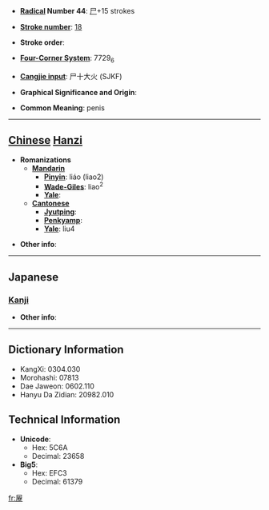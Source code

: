 * '''[[Wiktionary:Chinese radical index| Radical]] Number 44''': [[Wiktionary:Chinese radical index 尸|尸]]+15 strokes

* '''[[Wiktionary:Chinese total strokes index|Stroke number]]''': [[Wiktionary:Chinese total strokes index 18|18]]

* '''Stroke order''': 

* '''[[Wiktionary:Chinese four corner index|Four-Corner System]]''': 7729<sub>6</sub>

* '''[[Wiktionary:Chinese Cangjie index|Cangjie input]]''': 尸十大火 (SJKF)

* '''Graphical Significance and Origin''': 

* '''Common Meaning''': penis

----

== [[Chinese]] [[Hanzi]] ==

* '''Romanizations'''
** '''[[Mandarin]]'''
*** '''[[Pinyin]]''': liáo (liao2)
*** '''[[Wade-Giles]]''': liao<sup>2</sup>
*** '''[[Yale]]''': 
** '''[[Cantonese]]'''
*** '''[[Jyutping]]''':
*** '''[[Penkyamp]]''': 
*** '''[[Yale]]''': liu4

* '''Other info''': 

----

==Japanese==
===[[Kanji]]===
{{kanji|on readings=[[りょう]] (ryō)
|kun readings=
}}

* '''Other info''':  

----

== Dictionary Information ==

* KangXi: 0304.030
* Morohashi: 07813
* Dae Jaweon: 0602.110
* Hanyu Da Zidian: 20982.010

== Technical Information ==

* '''Unicode''':
** Hex: 5C6A
** Decimal: 23658
* '''Big5''':
** Hex: EFC3
** Decimal: 61379

[[fr:屪]]